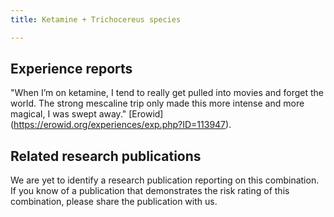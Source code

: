 ---
title: Ketamine + Trichocereus species

---

## Experience reports

"When I’m on ketamine, I tend to really get pulled into movies and forget the world. The strong mescaline trip only made this more intense and more magical, I was swept away." [Erowid] (https://erowid.org/experiences/exp.php?ID=113947). 

## Related research publications

We are yet to identify a research publication reporting on this combination. If you know of a publication that demonstrates the risk rating of this combination, please share the publication with us.



